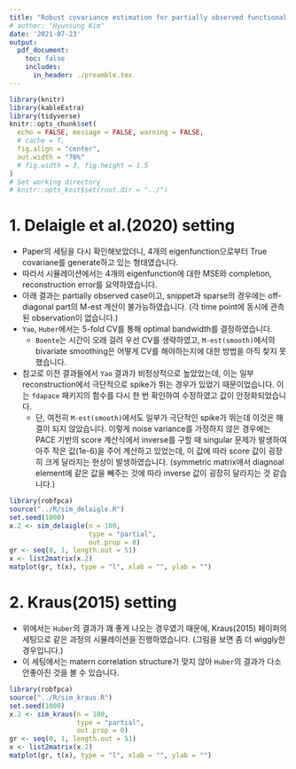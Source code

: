 ```yaml
---
title: "Robust covariance estimation for partially observed functional data"
# author: "Hyunsung Kim"
date: '2021-07-23'
output: 
  pdf_document:
    toc: false
    includes:
      in_header: ./preamble.tex
---
```


```r
library(knitr)
library(kableExtra)
library(tidyverse)
knitr::opts_chunk$set(
  echo = FALSE, message = FALSE, warning = FALSE, 
  # cache = T,
  fig.align = "center", 
  out.width = "70%"
  # fig.width = 3, fig.height = 1.5
)
# Set working directory
# knitr::opts_knit$set(root.dir = "../")
```



# 1. Delaigle et al.(2020) setting

- Paper의 세팅을 다시 확인해보았더니, 4개의 eigenfunction으로부터 True covariane를 generate하고 있는 형태였습니다.
- 따라서 시뮬레이션에서는 4개의 eigenfunction에 대한 MSE와 completion, reconstruction error를 요약하였습니다.
- 아래 결과는 partially observed case이고, snippet과 sparse의 경우에는 off-diagonal part의 M-est 계산이 불가능하였습니다. (각 time point에 동시에 관측된 observation이 없습니다.)
- `Yao`, `Huber`에서는 5-fold CV를 통해 optimal bandwidth를 결정하였습니다.
  - `Boente`는 시간이 오래 걸려 우선 CV를 생략하였고, `M-est(smooth)`에서의 bivariate smoothing은 어떻게 CV를 해야하는지에 대한 방법을 아직 찾지 못했습니다.
- 참고로 이전 결과들에서 `Yao` 결과가 비정상적으로 높았었는데, 이는 일부 reconstruction에서 극단적으로 spike가 뛰는 경우가 있었기 때문이었습니다. 이는 `fdapace` 패키지의 함수를 다시 한 번 확인하여 수정하였고 값이 안정화되었습니다.
  - 단, 여전히 `M-est(smooth)`에서도 일부가 극단적인 spike가 뛰는데 이것은 해결이 되지 않았습니다. 이렇게 noise variance를 가정하지 않은 경우에는 PACE 기반의 score 계산식에서 inverse를 구할 때 singular 문제가 발생하여 아주 작은 값(1e-6)을 주어 계산하고 있었는데, 이 값에 따라 score 값이 굉장히 크게 달라지는 현상이 발생하였습니다. (symmetric matrix에서 diagnoal element에 같은 값을 빼주는 것에 따라 inverse 값이 굉장히 달라지는 것 같습니다.)

```r
library(robfpca)
source("../R/sim_delaigle.R")
set.seed(1000)
x.2 <- sim_delaigle(n = 100, 
                    type = "partial",
                    out.prop = 0)
gr <- seq(0, 1, length.out = 51)
x <- list2matrix(x.2)
matplot(gr, t(x), type = "l", xlab = "", ylab = "")
```

\newpage

\begin{table}[ht]
\centering
\footnotesize
\caption{4 FPCs from 50 repetitions}
\begin{tabular}{ccccccccc}
  \hline
   &  & \multicolumn{4}{c}{4 FPCs} & \multicolumn{3}{c}{95\% PVE} \\ 
   \cmidrule(lr){3-6} \cmidrule(lr){7-9}
  Type & Method & PVE & Reconstruction & Completion & Eigenfunction & K & Reconstruction & Completion \\ 
  \hline
  \multirow{11}{*}{Not contaminated } & Yao & 1.00 & \textbf{0.01 (0.01)} & \textbf{0.03 (0.03)} & \textbf{0.06 (0.04)} & 3.94 & \textbf{0.01 (0.02)} & \textbf{0.04 (0.04)} \\ 
  & Huber & 0.84 & 0.08 (0.04) & 0.27 (0.13) & 0.06 (0.09) & 15.40 & 0.11 (0.07) & 0.38 (0.19) \\ 
  & Kraus &  &  & 0.23 (0.21) &  &  &  & 0.23 (0.21) \\ 
  & Kraus-M &  &  & 0.43 (0.25) &  &  &  & 0.43 (0.25) \\ 
  & Kraus-M(sm) &  &  & 1.16 (0.45) &  &  &  & 1.16 (0.45) \\ 
  & Boente & 1.00 & 0.19 (0.21) & 0.56 (0.65) & 0.13 (0.04) & \textbf{3.34} & 0.23 (0.18) & 0.54 (0.50) \\ 
  & M-est & 0.95 & 0.07 (0.04) & 0.23 (0.16) & 0.13 (0.08) & 4.56 & 0.07 (0.04) & 0.25 (0.16) \\ 
  & M-est-noise & 0.95 & 0.04 (0.02) & 0.14 (0.07) & 0.13 (0.08) & 4.52 & 0.04 (0.02) & 0.15 (0.07) \\ 
  & M-est(smooth) & 0.99 & 0.36 (0.74) & 1.07 (2.12) & 0.08 (0.04) & 3.68 & 0.39 (0.74) & 1.11 (2.11) \\ 
  & M-est(smooth)-noise & 0.99 & 0.03 (0.01) & 0.10 (0.04) & 0.08 (0.04) & 3.68 & 0.07 (0.06) & 0.16 (0.10) \\ 
  \hline
  \multirow{11}{*}{Contaminated 1} & Yao & 0.82 & 1.51 (0.25) & 2.10 (0.50) & 1.69 (0.16) & 7.06 & 1.31 (0.28) & 2.01 (0.52) \\ 
  & Huber & 0.84 & 0.09 (0.04) & 0.33 (0.15) & \textbf{0.07 (0.08)} & 15.18 & 0.12 (0.08) & 0.44 (0.21) \\ 
  & Kraus &  &  & 2.64 (0.64) &  &  &  & 2.64 (0.64) \\ 
  & Kraus-M &  &  & 1.35 (0.47) &  &  &  & 1.35 (0.47) \\ 
  & Kraus-M(sm) &  &  & 0.46 (0.29) &  &  &  & 0.46 (0.29) \\ 
  & Boente & 1.00 & 0.11 (0.13) & 0.31 (0.46) & 0.15 (0.05) & 3.78 & 0.13 (0.13) & 0.32 (0.37) \\ 
  & M-est & 0.68 & 0.16 (0.12) & 0.46 (0.39) & 0.21 (0.13) & 18.80 & 0.18 (0.16) & 0.62 (0.59) \\ 
  & M-est-noise & 0.71 & 0.10 (0.04) & 0.26 (0.12) & 0.21 (0.13) & 15.80 & \textbf{0.06 (0.02)} & \textbf{0.23 (0.10)} \\ 
  & M-est(smooth) & 0.99 & 2.58 (3.84) & 8.32 (11.93) & 0.09 (0.05) & 3.80 & 2.56 (3.79) & 8.14 (11.68) \\ 
  & M-est(smooth)-noise & 0.99 & \textbf{0.06 (0.02)} & \textbf{0.19 (0.08)} & 0.09 (0.05) & \textbf{3.60} & 0.11 (0.07) & 0.26 (0.13) \\ 
  \hline
  \multirow{11}{*}{Contaminated 2} & Yao & 0.94 & 0.69 (0.53) & 1.20 (0.70) & 1.26 (0.59) & 4.38 & 0.66 (0.58) & 1.15 (0.73) \\ 
  & Huber & 0.84 & 0.10 (0.04) & 0.38 (0.17) & \textbf{0.07 (0.09)} & 15.40 & 0.14 (0.09) & 0.49 (0.23) \\ 
  & Kraus &  &  & 1.95 (0.89) & &  &  & 1.95 (0.89)  \\ 
  & Kraus-M &  &  & 1.04 (0.42) & &  &  & 1.04 (0.42)  \\ 
  & Kraus-M(sm) &  &  & 0.49 (0.27) & &  &  & 0.49 (0.27)  \\ 
  & Boente & 1.00 & 0.21 (0.55) & 0.60 (1.42) & 0.14 (0.05) & 3.84 & 0.23 (0.54) & 0.60 (1.39) \\ 
  & M-est & 0.76 & 0.20 (0.40) & 0.66 (1.42) & 0.19 (0.13) & 16.90 & 0.26 (0.46) & 0.90 (1.65) \\ 
  & M-est-noise & 0.82 & 0.07 (0.02) & 0.24 (0.10) & 0.19 (0.13) & 11.40 & \textbf{0.06 (0.02)} & \textbf{0.24 (0.10)} \\ 
  & M-est(smooth) & 0.99 & 0.93 (1.50) & 3.06 (5.12) & 0.10 (0.07) & 3.70 & 0.95 (1.46) & 3.01 (4.98) \\ 
  & M-est(smooth)-noise & 0.99 & \textbf{0.06 (0.02)} & \textbf{0.20 (0.09)} & 0.10 (0.07) & \textbf{3.48} & 0.12 (0.07) & 0.29 (0.14) \\ 
  \hline
\end{tabular}
\end{table}


\newpage

# 2. Kraus(2015) setting

- 위에서는 `Huber`의 결과가 꽤 좋게 나오는 경우였기 때문에, Kraus(2015) 페이퍼의 세팅으로 같은 과정의 시뮬레이션을 진행하였습니다. (그림을 보면 좀 더 wiggly한 경우입니다.)
- 이 세팅에서는 matern correlation structure가 맞지 않아 `Huber`의 결과가 다소 안좋아진 것을 볼 수 있습니다.

```r
library(robfpca)
source("../R/sim_kraus.R")
set.seed(1000)
x.2 <- sim_kraus(n = 100, 
                 type = "partial",
                 out.prop = 0)
gr <- seq(0, 1, length.out = 51)
x <- list2matrix(x.2)
matplot(gr, t(x), type = "l", xlab = "", ylab = "")
```



\begin{table}[ht]
\centering
\footnotesize
\caption{5 FPCs from 50 repetitions}
\begin{tabular}{ccccccccc}
  \hline
   &  & \multicolumn{4}{c}{5 FPCs} & \multicolumn{3}{c}{95\% PVE} \\ 
   \cmidrule(lr){3-6} \cmidrule(lr){7-9}
  Type & Method & PVE & Reconstruction & Completion & Eigenfunction & K & Reconstruction & Completion \\ 
  \hline
  \multirow{11}{*}{Not contaminated} & Yao & 1.00 & \textbf{0.01 (0.00)} & \textbf{0.02 (0.01)} & \textbf{0.12 (0.12)} & 3.04 & \textbf{0.02 (0.00)} & \textbf{0.03 (0.01)} \\ 
  & Huber & 0.85 & 0.06 (0.03) & 0.18 (0.08) & 1.42 (0.07) & 15.20 & 0.08 (0.04) & 0.22 (0.09) \\ 
  & Kraus &  &  & \textbf{0.02 (0.01)} & &  &  & 0.02 (0.01)  \\ 
  & Kraus-M &  &  & 0.06 (0.02) & &  &  & 0.06 (0.02)  \\ 
  & Kraus-M(sm) &  &  & 0.09 (0.04) &  &  &  & 0.09 (0.04) \\ 
  & Boente & 1.00 & 0.05 (0.03) & 0.14 (0.08) & 0.74 (0.13) & \textbf{2.94} & 0.07 (0.02) & 0.13 (0.06) \\ 
  & M-est & 0.94 & 0.02 (0.01) & 0.05 (0.02) & 0.34 (0.19) & 6.18 & 0.02 (0.01) & 0.06 (0.02) \\ 
  & M-est-noise & 0.94 & 0.02 (0.00) & 0.04 (0.01) & 0.34 (0.19) & 5.94 & 0.01 (0.00) & 0.04 (0.02) \\ 
  & M-est(smooth) & 0.99 & 0.06 (0.07) & 0.17 (0.19) & 0.45 (0.19) & 3.18 & 0.05 (0.04) & 0.09 (0.07) \\ 
  & M-est(smooth)-noise & 0.99 & 0.02 (0.00) & 0.04 (0.02) & 0.45 (0.19) & 3.16 & 0.03 (0.01) & 0.04 (0.01) \\ 
  \hline
  \multirow{11}{*}{Contaminated 1} & Yao & 0.89 & 0.44 (0.08) & 0.59 (0.14) & 1.64 (0.15) & 6.72 & 0.42 (0.08) & 0.59 (0.14) \\ 
  & Huber & 0.85 & 0.09 (0.04) & 0.25 (0.09) & 1.42 (0.08) & 15.28 & 0.10 (0.04) & 0.29 (0.10) \\ 
  & Kraus &  &  & 1.01 (0.29) & &  &  & 1.01 (0.29)  \\ 
  & Kraus-M &  &  & 0.17 (0.06) &  &  &  & 0.17 (0.06) \\ 
  & Kraus-M(sm) &  &  & 0.06 (0.02) & &  &  & 0.06 (0.02)  \\ 
  & Boente & 1.00 & 0.10 (0.14) & 0.33 (0.40) & 0.69 (0.12) & \textbf{2.92} & 0.11 (0.11) & 0.24 (0.26) \\ 
  & M-est & 0.70 & 0.05 (0.04) & 0.10 (0.09) & 0.72 (0.12) & 20.22 & 0.08 (0.09) & 0.26 (0.31) \\ 
  & M-est-noise & 0.77 & 0.03 (0.01) & \textbf{0.05 (0.01)} & 0.72 (0.12) & 14.18 & \textbf{0.02 (0.00)} & \textbf{0.05 (0.01)} \\ 
  & M-est(smooth) & 0.99 & 0.17 (0.17) & 0.52 (0.58) & 0.49 (0.14) & 3.52 & 0.14 (0.15) & 0.34 (0.46) \\ 
  & M-est(smooth)-noise & 1.00 & \textbf{0.02 (0.00)} & \textbf{0.05 (0.01)} & \textbf{0.44 (0.15)} & 3.06 & 0.03 (0.01) & \textbf{0.05 (0.01)} \\ 
  \hline
  \multirow{11}{*}{Contaminated 2} & Yao & 0.97 & 0.29 (0.18) & 0.35 (0.22) & 1.61 (0.26) & 3.90 & 0.29 (0.18) & 0.36 (0.22) \\ 
  & Huber & 0.86 & 0.10 (0.10) & 0.25 (0.14) & 1.42 (0.09) & 13.94 & 0.12 (0.11) & 0.30 (0.16) \\ 
  & Kraus &  &  & 0.62 (0.66) & &  &  & 0.62 (0.66)  \\ 
  & Kraus-M &  &  & 0.15 (0.05) & &  &  & 0.15 (0.05)  \\ 
  & Kraus-M(sm) &  &  & 0.05 (0.02) & &  &  & 0.05 (0.02)  \\ 
  & Boente & 1.00 & 0.07 (0.07) & 0.22 (0.20) & 0.76 (0.10) & \textbf{2.98} & 0.09 (0.05) & 0.17 (0.13) \\ 
  & M-est & 0.73 & 0.04 (0.03) & 0.08 (0.06) & 0.67 (0.11) & 19.32 & 0.07 (0.08) & 0.22 (0.25) \\ 
  & M-est-noise & 0.80 & 0.03 (0.01) & 0.05 (0.01) & 0.67 (0.11) & 13.54 & \textbf{0.02 (0.01)} & \textbf{0.04 (0.01)} \\ 
  & M-est(smooth) & 0.99 & 0.09 (0.09) & 0.27 (0.28) & 0.46 (0.15) & 3.36 & 0.08 (0.07) & 0.17 (0.20) \\ 
  & M-est(smooth)-noise & 1.00 & \textbf{0.02 (0.01)} & \textbf{0.04 (0.01)} & \textbf{0.41 (0.15)} & 3.06 & 0.03 (0.01) & 0.05 (0.01) \\ 
  \hline
\end{tabular}
\end{table}




